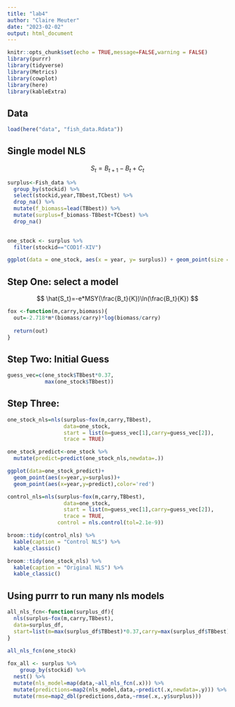 ```yaml
---
title: "lab4"
author: "Claire Meuter"
date: "2023-02-02"
output: html_document
---
```


```r
knitr::opts_chunk$set(echo = TRUE,message=FALSE,warning = FALSE)
library(purrr)
library(tidyverse)
library(Metrics)
library(cowplot)
library(here)
library(kableExtra)

```

## Data
```r
load(here("data", "fish_data.Rdata"))
```

## Single model NLS

$$
S_t=B_{t+1}-B_t+C_t
$$
```r
surplus<-Fish_data %>% 
  group_by(stockid) %>% 
  select(stockid,year,TBbest,TCbest) %>% 
  drop_na() %>% 
  mutate(f_biomass=lead(TBbest)) %>% 
  mutate(surplus=f_biomass-TBbest+TCbest) %>% 
  drop_na()
  
```


```r
one_stock <- surplus %>% 
  filter(stockid=="COD1f-XIV")

ggplot(data = one_stock, aes(x = year, y= surplus)) + geom_point(size = 3, color = "black")+theme_minimal()
```
## Step One: select a model 

$$
\hat{S_t}=-e*MSY(\frac{B_t}{K})\ln(\frac{B_t}{K})
$$
```r
fox <-function(m,carry,biomass){
  out=-2.718*m*(biomass/carry)*log(biomass/carry)
  
  return(out)
}
```

## Step Two: Initial Guess
```r
guess_vec=c(one_stock$TBbest*0.37,
            max(one_stock$TBbest))
```

## Step Three: 
```r
one_stock_nls=nls(surplus~fox(m,carry,TBbest),
                  data=one_stock,
                  start = list(m=guess_vec[1],carry=guess_vec[2]),
                  trace = TRUE)


```
```r
one_stock_predict<-one_stock %>% 
  mutate(predict=predict(one_stock_nls,newdata=.))

ggplot(data=one_stock_predict)+
  geom_point(aes(x=year,y=surplus))+
  geom_point(aes(x=year,y=predict),color='red')
```

```r
control_nls=nls(surplus~fox(m,carry,TBbest),
                  data=one_stock,
                  start = list(m=guess_vec[1],carry=guess_vec[2]),
                  trace = TRUE,
                control = nls.control(tol=2.1e-9))

broom::tidy(control_nls) %>% 
  kable(caption = "Control NLS") %>% 
  kable_classic()

broom::tidy(one_stock_nls) %>% 
  kable(caption = "Original NLS") %>% 
  kable_classic()

```

## Using purrr to run many nls models
```r
all_nls_fcn<-function(surplus_df){
  nls(surplus~fox(m,carry,TBbest),
  data=surplus_df,
  start=list(m=max(surplus_df$TBbest)*0.37,carry=max(surplus_df$TBbest)))
}
  
all_nls_fcn(one_stock)
```

```r
fox_all <- surplus %>% 
    group_by(stockid) %>% 
  nest() %>% 
  mutate(nls_model=map(data,~all_nls_fcn(.x))) %>% 
  mutate(predictions=map2(nls_model,data,~predict(.x,newdata=.y))) %>% 
  mutate(rmse=map2_dbl(predictions,data,~rmse(.x,.y$surplus)))



```


